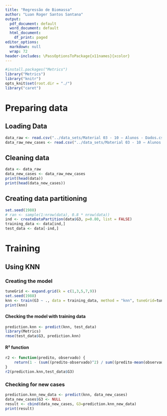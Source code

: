 ```yaml
---
title: "Regressão de Biomassa"
author: "Luan Roger Santos Santana"
output:
  pdf_document: default
  word_document: default
  html_document:
    df_print: paged
editor_options:
  markdown: null
  wrap: 72
header-includes: \PassOptionsToPackage{x11names}{xcolor}
---
```

```r
#install.packages("Metrics")
library("Metrics")
library("knitr")
opts_knit$set(root.dir = "./")
library("caret")
```

# Preparing data

## Loading Data
```r
data_raw <- read.csv("../data_sets/Material 03 - 10 – Alunos - Dados.csv")
data_raw_new_cases <- read.csv("../data_sets/Material 03 - 10 – Alunos - Dados - Novos Casos.csv")
```

## Cleaning data
```r
data <- data_raw
data_new_cases <- data_raw_new_cases
print(head(data))
print(head(data_new_cases))
```

## Creating data partitioning

```r
set.seed(1988)
# ran <- sample(1:nrow(data), 0.8 * nrow(data))
ind <- createDataPartition(data$G3, p=0.80, list = FALSE)
training_data <- data[ind,]
test_data <- data[-ind,]
```


# Training

## Using KNN

### Creating the model
```r
tuneGrid <- expand.grid(k = c(1,3,5,7,9))
set.seed(1988)
knn <- train(G3 ~ ., data = training_data, method = "knn", tuneGrid=tuneGrid)
print(knn)
```

#### Checking the model with training data
```r
prediction.knn <- predict(knn, test_data)
library(Metrics)
rmse(test_data$G3, prediction.knn)
```
#### R² function
```r
r2 <- function(predito, observado) {
	return(1 - (sum((predito-observado)^2) / sum((predito-mean(observado))^2)))
}
r2(prediction.knn,test_data$G3)
```


### Checking for new cases

```r
prediction.knn_new_data <- predict(knn, data_new_cases)
data_new_cases$G3 <- NULL
result <- cbind(data_new_cases, G3=prediction.knn_new_data)
print(result)
```

